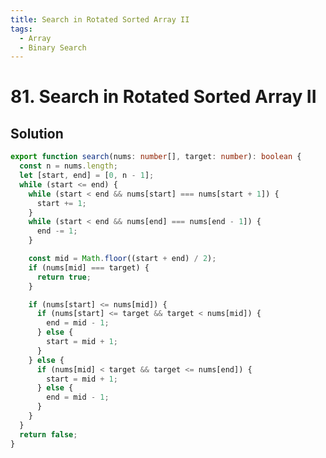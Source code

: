 ```yaml
---
title: Search in Rotated Sorted Array II
tags:
  - Array
  - Binary Search
---
```


# 81. Search in Rotated Sorted Array II

<Badges>
  <LevelBadge level="medium" />
  <TopicBadge name="Array" slug="array" />
  <TopicBadge name="Binary Search" slug="binary-search" />
</Badges>

## Solution

```typescript filename="solution.ts" copy
export function search(nums: number[], target: number): boolean {
  const n = nums.length;
  let [start, end] = [0, n - 1];
  while (start <= end) {
    while (start < end && nums[start] === nums[start + 1]) {
      start += 1;
    }
    while (start < end && nums[end] === nums[end - 1]) {
      end -= 1;
    }

    const mid = Math.floor((start + end) / 2);
    if (nums[mid] === target) {
      return true;
    }

    if (nums[start] <= nums[mid]) {
      if (nums[start] <= target && target < nums[mid]) {
        end = mid - 1;
      } else {
        start = mid + 1;
      }
    } else {
      if (nums[mid] < target && target <= nums[end]) {
        start = mid + 1;
      } else {
        end = mid - 1;
      }
    }
  }
  return false;
}
```

<ProblemLink
  codingSite="leetcode"
  href="https://leetcode.com/problems/search-in-rotated-sorted-array-ii"
  title="Search in Rotated Sorted Array II"
/>
